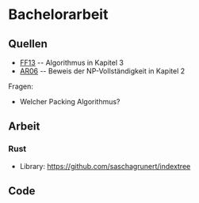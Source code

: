 = Bachelorarbeit =
== Quellen ==
* [[FF13]] -- Algorithmus in Kapitel 3
* [[AR06]] -- Beweis der NP-Vollständigkeit in Kapitel 2

Fragen:
* Welcher Packing Algorithmus?

== Arbeit == 
=== Rust ===
* Library: https://github.com/saschagrunert/indextree

== Code ==
